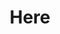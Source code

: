---
title: Here
description: A generational story about families and the special place they inhabit, sharing in love, loss, laughter, and life.
rating: PG
genre:
  - Drama
length: 104m
cast:
  - Tom Hanks
  - Robin Wright
  - Kelly Reilly
showtimes:
  - Jan 24th
  - Jan 25th
  - Jan 26th - 2pm Matinee
poster: ./images/here.jpg
trailer: https://www.youtube.com/watch?v=I_id-SkGU2k
socialImage: ./images/here.jpg
reelAlternative: false
---